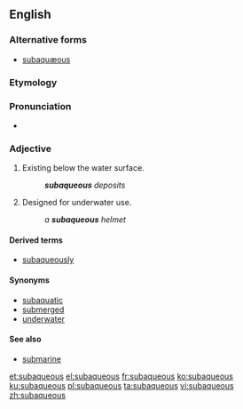 ==English==

===Alternative forms===
* [[subaquæous]]

===Etymology===
{{prefix|sub|aqueous|lang=en}}

===Pronunciation===
* {{IPA|sɜˈbeɪkwiəs|lang=en}}

===Adjective===
{{en-adj|-}}

# Existing below the water surface.
#: '''''subaqueous''' deposits''
# Designed for underwater use.
#: ''a '''subaqueous''' helmet''

====Derived terms====
* [[subaqueously]]

====Synonyms====
* [[subaquatic]]
* [[submerged]]
* [[underwater]]

====See also====
* [[submarine]]

[[et:subaqueous]]
[[el:subaqueous]]
[[fr:subaqueous]]
[[ko:subaqueous]]
[[ku:subaqueous]]
[[pl:subaqueous]]
[[ta:subaqueous]]
[[vi:subaqueous]]
[[zh:subaqueous]]